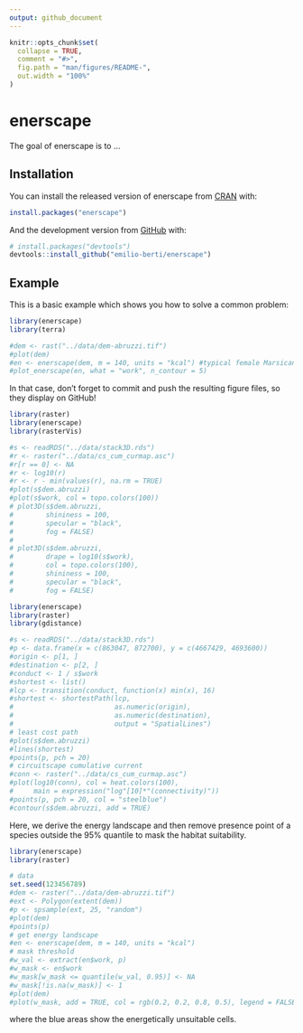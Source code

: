 ```yaml
---
output: github_document
---
```


<!-- README.md is generated from README.Rmd. Please edit that file -->

```r
knitr::opts_chunk$set(
  collapse = TRUE,
  comment = "#>",
  fig.path = "man/figures/README-",
  out.width = "100%"
)
```

# enerscape

<!-- badges: start -->
<!-- badges: end -->

The goal of enerscape is to ...

## Installation

You can install the released version of enerscape from [CRAN](https://CRAN.R-project.org) with:

``` r
install.packages("enerscape")
```

And the development version from [GitHub](https://github.com/) with:

``` r
# install.packages("devtools")
devtools::install_github("emilio-berti/enerscape")
```
## Example

This is a basic example which shows you how to solve a common problem:

```r
library(enerscape)
library(terra)

#dem <- rast("../data/dem-abruzzi.tif")
#plot(dem)
#en <- enerscape(dem, m = 140, units = "kcal") #typical female Marsican bear
#plot_enerscape(en, what = "work", n_contour = 5)
```

In that case, don't forget to commit and push the resulting figure files, so they display on GitHub!

```r
library(raster)
library(enerscape)
library(rasterVis)

#s <- readRDS("../data/stack3D.rds")
#r <- raster("../data/cs_cum_curmap.asc")
#r[r == 0] <- NA
#r <- log10(r)
#r <- r - min(values(r), na.rm = TRUE)
#plot(s$dem.abruzzi)
#plot(s$work, col = topo.colors(100))
# plot3D(s$dem.abruzzi, 
#        shininess = 100, 
#        specular = "black", 
#        fog = FALSE)
# 
# plot3D(s$dem.abruzzi, 
#        drape = log10(s$work), 
#        col = topo.colors(100), 
#        shininess = 100, 
#        specular = "black",
#        fog = FALSE)
```
```r
library(enerscape)
library(raster)
library(gdistance)

#s <- readRDS("../data/stack3D.rds")
#p <- data.frame(x = c(863047, 872700), y = c(4667429, 4693600))
#origin <- p[1, ]
#destination <- p[2, ]
#conduct <- 1 / s$work
#shortest <- list()
#lcp <- transition(conduct, function(x) min(x), 16)
#shortest <- shortestPath(lcp, 
#                         as.numeric(origin),
#                         as.numeric(destination), 
#                         output = "SpatialLines")
# least cost path
#plot(s$dem.abruzzi)
#lines(shortest)
#points(p, pch = 20)
# circuitscape cumulative current
#conn <- raster("../data/cs_cum_curmap.asc")
#plot(log10(conn), col = heat.colors(100), 
#     main = expression("log"[10]*"(connectivity)"))
#points(p, pch = 20, col = "steelblue")
#contour(s$dem.abruzzi, add = TRUE)
```

Here, we derive the energy landscape and then remove presence point of a species outside the 95% quantile to mask the habitat suitability.

```r
library(enerscape)
library(raster)

# data
set.seed(123456789)
#dem <- raster("../data/dem-abruzzi.tif")
#ext <- Polygon(extent(dem))
#p <- spsample(ext, 25, "random")
#plot(dem)
#points(p)
# get energy landscape
#en <- enerscape(dem, m = 140, units = "kcal")
# mask threshold
#w_val <- extract(en$work, p)
#w_mask <- en$work
#w_mask[w_mask <= quantile(w_val, 0.95)] <- NA
#w_mask[!is.na(w_mask)] <- 1
#plot(dem)
#plot(w_mask, add = TRUE, col = rgb(0.2, 0.2, 0.8, 0.5), legend = FALSE)
```
where the blue areas show the energetically unsuitable cells.
